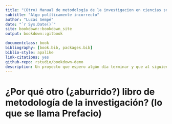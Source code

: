 ```yaml
--- 
title: "(Otro) Manual de metodología de la investigacion en ciencias sociales"
subtitle: "Algo políticamente incorrecto"
author: "Lucas Sempé"
date: "`r Sys.Date()`"
site: bookdown::bookdown_site
output: bookdown::gitbook

documentclass: book
bibliography: [book.bib, packages.bib]
biblio-style: apalike
link-citations: yes
github-repo: rstudio/bookdown-demo
description: Un proyecto que espero algún día terminar y que al siguiente (le) sirva de algo.
---
```


# ¿Por qué otro (¿aburrido?) libro de metodología de la investigación? (lo que se llama Prefacio)


